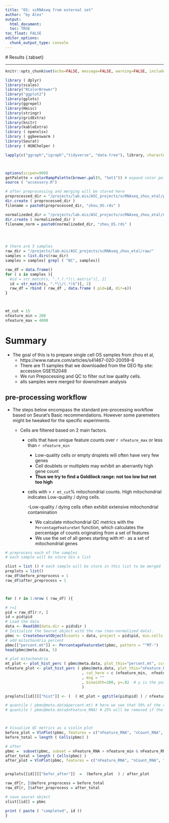 ```yaml
---
title: "OS: scRNAseq from external set"
author: "by Alex"
output: 
  html_document:
  toc: TRUE
toc_float: FALSE
editor_options: 
  chunk_output_type: console
---
```

  
  
  <style type="text/css">
  .main-container {
    max-width: 1800px;
    margin-left: 20px;
    margin-right: auto;
  }
.toc-content {
  max-width: 1800px;
  margin-left: 50px;
  margin-right: auto;
}

div {
  
  margin-left: 20px;
}


hr.new1 {
  border-top: 1px solid #84a8e0;
}



</style>
  
  # Results {.tabset}
  
  
  <div style="background-color: #f0f5c1;">
  
  
  </div>
  
  <hr>
  
  
  
```r
knitr::opts_chunk$set(echo=FALSE, message=FALSE, warning=FALSE, include = FALSE , cache.lazy = FALSE )

library ( dplyr)
library(scales)
library("RColorBrewer")
library("ggplot2")
library(gplots)
library(ggrepel)
library(Hmisc)
library(stringr)
library(gridExtra)
library(knitr)
library(kableExtra)
library ( openxlsx)
library ( ggbeeswarm )
library(Seurat)
library ( HGNChelper )

lapply(c("ggraph","igraph","tidyverse", "data.tree"), library, character.only = T)



options(scipen=999)
getPalette = colorRampPalette(brewer.pal(9, "Set1")) # expand color pallete
source ( "accessory.R")

```


```r

# after preprocessing and merging will be stored here
preprocessed_dir = "/projects/lab.mis/ASC_projects/scRNAseq_zhou_etal/pre_processed/"
dir.create ( preprocessed_dir )
filename = paste0(preprocessed_dir, "zhou_OS.rds" )

normalizeded_dir = "/projects/lab.mis/ASC_projects/scRNAseq_zhou_etal/normalized/"
dir.create ( normalizeded_dir )
filename_norm = paste0(normalizeded_dir, "zhou_OS.rds" )




# there are 5 samples 
raw_dir = "/projects/lab.mis/ASC_projects/scRNAseq_zhou_etal/raw/"
samples = list.dirs(raw_dir)
samples = samples[ grepl ( "BC", samples)]

raw_df = data.frame()
for ( s in samples ){
  #id = str_match(s, ".*_(.*)\\.matrix")[, 2]
  id = str_match(s, ".*\\/(.*)$")[, 2]
  raw_df = rbind ( raw_df , data.frame ( pid=id, dir=s))
}




```



```r
mt_cut = 15 
nfeature_min = 200 
nfeature_max = 4000


```

# Summary {.tabset}

  * The goal of this is to prepare single cell OS samples from zhou et al, 
    + https://www.nature.com/articles/s41467-020-20059-6
  * There are 11 samples that we downloaded from the GEO ftp site: accession GSE152048
  * We run Prepocessing and QC to filter out low quality cells. 
  * alls samples were merged for downstream analysis 

## pre-processing workflow {.tabset}

  * The steps below encompass the standard pre-processing workflow based on Seurat's Basic recommendations. However some paremeters might be tweaked for the specific experiments. 
  
  * Cells are filtered based on 2 main factors.
  
    + cells that have unique feature counts over `r nfeature_max` or less than `r nfeature_min`
    
      - Low-quality cells or empty droplets will often have very few genes
      -  Cell doublets or multiplets may exhibit an aberrantly high gene count
      - __Thus we try to find a Goldilock range: not too low but not too high__
    
    + cells with > `r mt_cut `% mitochondrial counts. High mitochondrial indicates Low-quality / dying cells.
    
      -Low-quality / dying cells often exhibit extensive mitochondrial contamination
      - We calculate mitochondrial QC metrics with the `PercentageFeatureSet` function, which calculates the percentage of counts originating from a set of features
      - We use the set of all genes starting with `MT-` as a set of mitochondrial genes

```r

# preprocess each of the samples 
# each sample will be store din a list 

slist = list () # each sample will be store in this list to be merged later. 
preplots = list()
raw_df$before_preprocess = 1
raw_df$after_preprocess = 1



for ( r in 1:nrow ( raw_df) ){

# r=1 
pid = raw_df[r:r, ]
id = pid$pid
# Load the data
data <- Read10X(data.dir = pid$dir )
# Initialize the Seurat object with the raw (non-normalized data).
pbmc <- CreateSeuratObject(counts = data, project = pid$pid, min.cells = 3, min.features = 200)
# add mitochondria percent 
pbmc[["percent.mt"]] <- PercentageFeatureSet(pbmc, pattern = "^MT-")
head(pbmc@meta.data, 5)

# plot mitochondria 
mt_plot <- plot_hist_perc ( pbmc@meta.data, plot_this="percent.mt", ccc="#6e9be5" , cut_here = 15, msg = "" , binwidth=5, y=.3) 
nfeature_plot <- plot_hist_perc ( pbmc@meta.data, plot_this="nFeature_RNA", ccc="#6e9be5" 
                                  , cut_here = c (nfeature_min,  nfeature_max)
                                  , msg = "" 
                                  , binwidth=200, y=.02  # y is the position of annotated text
                                  ) 

preplots[[id]][["hist"]] <- (  ( mt_plot + ggtitle(pid$pid) ) / nfeature_plot )

# quantile ( pbmc@meta.data$percent.mt) # here we see that 50% of the cells will be removed if MT is set to 10% 
# quantile ( pbmc@meta.data$nFeature_RNA) # 25% will be removed if the high end is set to 2500 



# Visualize QC metrics as a violin plot
before_plot = VlnPlot(pbmc, features = c("nFeature_RNA", "nCount_RNA", "percent.mt"), ncol = 3, cols="#FAF632" )
before_total = length ( Cells(pbmc) )

# after 
pbmc =  subset(pbmc, subset = nFeature_RNA > nfeature_min & nFeature_RNA < nfeature_max & percent.mt < mt_cut )
after_total = length ( Cells(pbmc) )
after_plot = VlnPlot(pbmc, features = c("nFeature_RNA", "nCount_RNA", "percent.mt"), ncol = 3, cols="#526E9F")


preplots[[id]][["befor_after"]]  =  (before_plot  ) / after_plot 

raw_df[r, ]$before_preprocess = before_total
raw_df[r, ]$after_preprocess = after_total

# save seurat object
slist[[id]] = pbmc

print ( paste ( "completed", id ))  
}


```

























